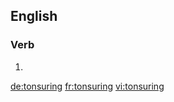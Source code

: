 
==English==

===Verb===
{{head|en}}

# {{present participle of|tonsure|lang=en}}

[[de:tonsuring]]
[[fr:tonsuring]]
[[vi:tonsuring]]